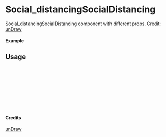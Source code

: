 
<Meta of={Social_distancingSocialDistancing} title="unDraw/Social_distancingSocialDistancing" />

# Social_distancingSocialDistancing

Social_distancingSocialDistancing component with different props.
Credit: [unDraw](https://undraw.co/illustrations)

#### Example

<Canvas of={Social_distancingSocialDistancing.Primary} />

## Usage

```ts
import { Social_distancingSocialDistancing } from "yadl-ui";

const Example = () => {
  return (
      <Social_distancingSocialDistancing />
  );
};

export default Example;
```

#### Credits
[unDraw](https://undraw.co/illustrations)
